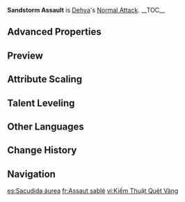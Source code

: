 {{Talent Infobox
|image         = Talent Sandstorm Assault.png
|character     = Dehya
|type          = Normal Attack
|info          = '''Normal Attack'''<br />Performs up to 4 consecutive strikes using her Claymore and her martial arts.<br /><br />'''Charged Attack'''<br />Drains Stamina over time to perform continuous slashes.<br />At the end of the sequence, performs a more powerful slash.<br><br />'''Plunging Attack'''<br />Plunges from mid-air to strike the ground, damaging opponents along the path and dealing AoE DMG upon impact.
|scale_att1    = ATK
}}
'''Sandstorm Assault''' is [[Dehya]]'s [[Normal Attack]].
__TOC__
{{Clr}}
==Advanced Properties==
{{Advanced Properties
|title   = Normal Attack 1-Hit
|gu      = 1U
|icdtag  = Normal Attack
|icdtype = 2.5s/3 Hits
|poise   = 93.33
|impulse = 3
|blunt   = 1

|title2   = Normal Attack 2-Hit
|gu2      = 1U
|icdtag2  = Normal Attack
|icdtype2 = 2.5s/3 Hits
|poise2   = 92.72
|impulse2 = 3
|blunt2   = 1

|title3   = Normal Attack 3-Hit
|gu3      = 1U
|icdtag3  = Normal Attack
|icdtype3 = 2.5s/3 Hits
|poise3   = 115.14
|impulse3 = 4
|blunt3   = 1

|title4   = Normal Attack 4-Hit
|gu4      = 1U
|icdtag4  = Normal Attack
|icdtype4 = 2.5s/3 Hits
|poise4   = 143.17
|impulse4 = Air, 400, 800
|blunt4   = 1

|title5   = Charged Attack Cyclic
|gu5      = 1U
|icdtag5  = Normal Attack
|icdtype5 = 2.5s/3 Hits
|poise5   = 60
|impulse5 = 3
|blunt5   = 1

|title6   = Charged Attack Final Slash
|gu6      = 1U
|icdtag6  = Normal Attack
|icdtype6 = 2.5s/3 Hits
|poise6   = 120
|impulse6 = 6
|blunt6   = 1

|title7   = Plunging Attack Collision
|gu7      = 0U
|icdtag7  = none
|poise7   = 35
|impulse7 = 2

|title8   = Low Plunge
|gu8      = 1U
|icdtag8  = none
|poise8   = 150
|impulse8 = 4
|blunt8   = 1

|title9   = High Plunge
|gu9      = 1U
|icdtag9  = none
|poise9   = 200
|impulse9 = 7
|blunt9   = 1
}}

==Preview==
{{Preview
|file1    = Sandstorm Assault Normal Preview
|caption1 = Normal Attack

|file2    = Sandstorm Assault Charged Preview
|caption2 = Charged Attack

|file3    = Sandstorm Assault Plunge Preview
|caption3 = Plunging Attack
}}

==Attribute Scaling==
{{Talent Scaling
|levels=11
|order=hit1,hit2,hit3,hit4,chargedattackcyclicdmg,chargedattackfinaldmg,stamina,maxduration,plunge,plungelow,plungehigh
|titles=1-Hit DMG,2-Hit DMG,3-Hit DMG,4-Hit DMG,Charged Attack Cyclic DMG,Charged Attack Final DMG,Charged Attack Stamina Cost,Max Duration,Plunge DMG,Low Plunge DMG,High Plunge DMG
|hit1_1=62.12
|hit1_2=67.17
|hit1_3=72.23
|hit1_4=79.45
|hit1_5=84.51
|hit1_6=90.29
|hit1_7=98.23
|hit1_8=106.18
|hit1_9=114.12
|hit1_10=122.79
|hit1_11=131.46
|hit2_1=61.71
|hit2_2=66.73
|hit2_3=71.76
|hit2_4=78.93
|hit2_5=83.95
|hit2_6=89.7
|hit2_7=97.59
|hit2_8=105.48
|hit2_9=113.37
|hit2_10=121.99
|hit2_11=130.6
|hit3_1=76.63
|hit3_2=82.87
|hit3_3=89.11
|hit3_4=98.02
|hit3_5=104.25
|hit3_6=111.38
|hit3_7=121.18
|hit3_8=130.99
|hit3_9=140.79
|hit3_10=151.48
|hit3_11=162.17
|hit4_1=95.29
|hit4_2=103.05
|hit4_3=110.8
|hit4_4=121.88
|hit4_5=129.64
|hit4_6=138.5
|hit4_7=150.69
|hit4_8=162.88
|hit4_9=175.07
|hit4_10=188.37
|hit4_11=201.66
|chargedattackcyclicdmg_1=56.33
|chargedattackcyclicdmg_2=60.91
|chargedattackcyclicdmg_3=65.5
|chargedattackcyclicdmg_4=72.05
|chargedattackcyclicdmg_5=76.63
|chargedattackcyclicdmg_6=81.88
|chargedattackcyclicdmg_7=89.08
|chargedattackcyclicdmg_8=96.28
|chargedattackcyclicdmg_9=103.49
|chargedattackcyclicdmg_10=111.35
|chargedattackcyclicdmg_11=119.21
|chargedattackfinaldmg_1=101.82
|chargedattackfinaldmg_2=110.11
|chargedattackfinaldmg_3=118.4
|chargedattackfinaldmg_4=130.24
|chargedattackfinaldmg_5=138.53
|chargedattackfinaldmg_6=148
|chargedattackfinaldmg_7=161.02
|chargedattackfinaldmg_8=174.05
|chargedattackfinaldmg_9=187.07
|chargedattackfinaldmg_10=201.28
|chargedattackfinaldmg_11=215.49
|stamina_1=40/s
|stamina_2=40/s
|stamina_3=40/s
|stamina_4=40/s
|stamina_5=40/s
|stamina_6=40/s
|stamina_7=40/s
|stamina_8=40/s
|stamina_9=40/s
|stamina_10=40/s
|stamina_11=40/s
|maxduration_1=5s
|maxduration_2=5s
|maxduration_3=5s
|maxduration_4=5s
|maxduration_5=5s
|maxduration_6=5s
|maxduration_7=5s
|maxduration_8=5s
|maxduration_9=5s
|maxduration_10=5s
|maxduration_11=5s
|plunge_1=74.59
|plunge_2=80.66
|plunge_3=86.73
|plunge_4=95.4
|plunge_5=101.47
|plunge_6=108.41
|plunge_7=117.95
|plunge_8=127.49
|plunge_9=137.03
|plunge_10=147.44
|plunge_11=157.85
|plungelow_1=149.14
|plungelow_2=161.28
|plungelow_3=173.42
|plungelow_4=190.77
|plungelow_5=202.91
|plungelow_6=216.78
|plungelow_7=235.86
|plungelow_8=254.93
|plungelow_9=274.01
|plungelow_10=294.82
|plungelow_11=315.63
|plungehigh_1=186.29
|plungehigh_2=201.45
|plungehigh_3=216.62
|plungehigh_4=238.28
|plungehigh_5=253.44
|plungehigh_6=270.77
|plungehigh_7=294.6
|plungehigh_8=318.42
|plungehigh_9=342.25
|plungehigh_10=368.25
|plungehigh_11=394.24
}}

==Talent Leveling==
{{Talent Upgrade|Dehya}}

==Other Languages==
{{Other Languages
|en      = Sandstorm Assault
|zhs     = 拂金剑斗术
|zhs_rm  = Fújīn Jiàndòu-shù
|zht     = 拂金劍鬥術
|zht_rm  = Fújīn Jiàndòu-shù
|zh_tl   = Golden Sword Combat Art
|ja      = 剣闘術・金砂塵
|ja_rm   = Kentoujutsu - Kinsajin{{assumed}}
|ja_tl   = Gladiatorial Combat - Golden Sandstorm
|ko      = 모래폭풍 검투술
|ko_tl   = Sandstorm Gladiatorial Arts
|es      = Sacudida áurea
|es_tl   = Golden Blast
|fr      = Assaut sablé
|fr_tl   = Sanded Assault
|ru      = Нападение песчаной бури
|ru_tl   = Sandstorm Assault
|th      = Sandstorm Assault
|vi      = Kiếm Thuật Quét Vàng
|vi_tl   = 
|de      = Schwertkunst des Goldenen Sturms
|de_tl   = 
|id      = Sandstorm Assault
|pt      = Técnica da Espada Dourada
|pt_tl   = 
|tr      = Kum Fırtınası Saldırısı
|tr_tl   = 
|it      = Tempesta dorata
|it_tl   = Golden Storm
}}

==Change History==
{{Change History|3.5}}
<!--
==References==
{{Reflist}}
-->
==Navigation==
{{Talent Navbox|Dehya}}

[[es:Sacudida áurea]]
[[fr:Assaut sablé]]
[[vi:Kiếm Thuật Quét Vàng]]